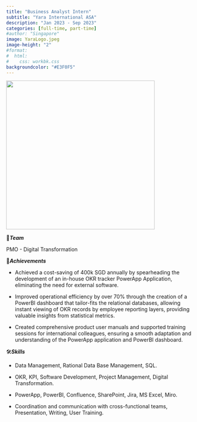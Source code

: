 ```yaml
---
title: "Business Analyst Intern"
subtitle: "Yara International ASA"
description: "Jan 2023 - Sep 2023"
categories: [full-time, part-time]
#author: "Singapore"
image: YaraLogo.jpeg
image-height: "2"
#format: 
#  html: 
#    css: workbk.css
backgroundcolor: "#E3F0F5"
---
```


![](intern.gif){width="400"}

💟***Team***

PMO - Digital Transformation

🥂***Achievements***

-   Achieved a cost-saving of 400k SGD annually by spearheading the development of an in-house OKR tracker PowerApp Application, eliminating the need for external software.

-   Improved operational efficiency by over 70% through the creation of a PowerBI dashboard that tailor-fits the relational databases, allowing instant viewing of OKR records by employee reporting layers, providing valuable insights from statistical metrics.

-    Created comprehensive product user manuals and supported training sessions for international colleagues, ensuring a smooth adaptation and understanding of the PowerApp application and PowerBI dashboard.

🛠️***Skills***

-   Data Management, Rational Data Base Management, SQL.

-   OKR, KPI, Software Development, Project Management, Digital Transformation.

-   PowerApp, PowerBI, Confluence, SharePoint, Jira, MS Excel, Miro.

-   Coordination and communication with cross-functional teams, Presentation, Writing, User Training.
